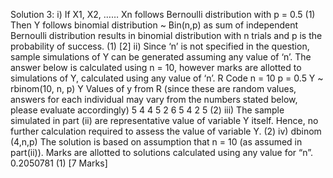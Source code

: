 Solution 3:
i) If X1, X2, …… Xn follows Bernoulli distribution with p = 0.5 (1)
Then Y follows binomial distribution ~ Bin(n,p) as sum of independent Bernoulli distribution 
results in binomial distribution with n trials and p is the probability of success. (1)
[2]
ii) Since ‘n’ is not specified in the question, sample simulations of Y can be generated assuming any 
value of ‘n’. The answer below is calculated using n = 10, however marks are allotted to 
simulations of Y, calculated using any value of ‘n’.
R Code
n = 10
p = 0.5
Y ~ rbinom(10, n, p)
Y
Values of y from R (since these are random values, answers for each individual may vary from 
the numbers stated below, please evaluate accordingly)
5 4 4 5 2 6 5 4 2 5 (2)
iii) The sample simulated in part (ii) are representative value of variable Y itself. Hence, no further 
calculation required to assess the value of variable Y. (2)
iv) dbinom (4,n,p)
The solution is based on assumption that n = 10 (as assumed in part(ii)). Marks are allotted to 
solutions calculated using any value for “n”.
0.2050781 (1)
[7 Marks]
